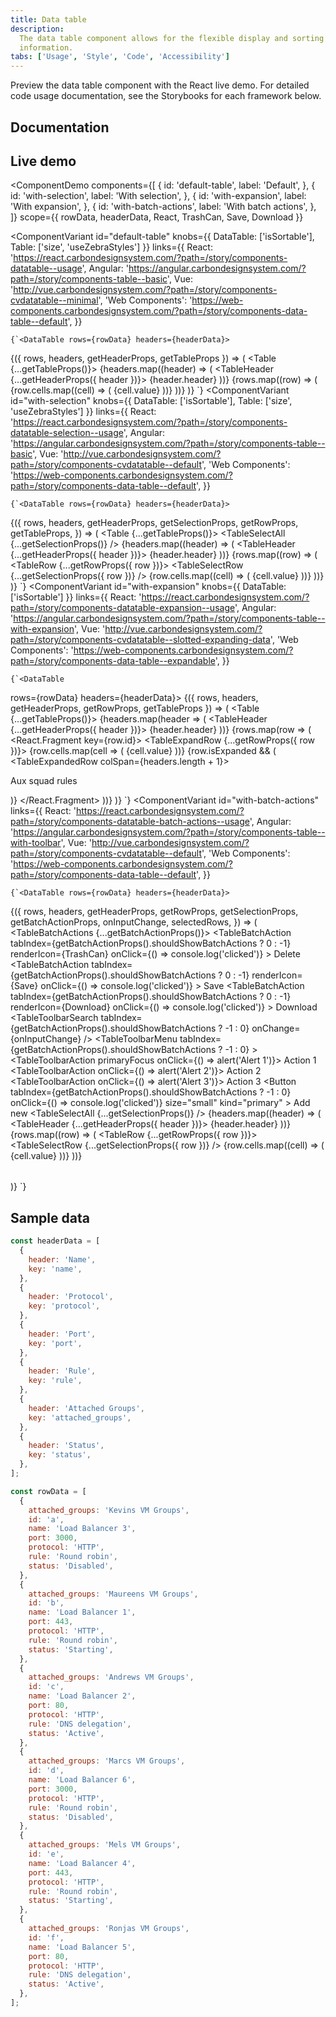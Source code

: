 ```yaml
---
title: Data table
description:
  The data table component allows for the flexible display and sorting of
  information.
tabs: ['Usage', 'Style', 'Code', 'Accessibility']
---
```


<PageDescription>

Preview the data table component with the React live demo. For detailed code
usage documentation, see the Storybooks for each framework below.

</PageDescription>

## Documentation

<Row className="resource-card-group">
<Column colLg={4} colMd={4} noGutterSm>
  <ResourceCard
    subTitle="React"
    href="https://react.carbondesignsystem.com/?path=/story/components-datatable-basic--default"
    >

<MdxIcon name="react" />

  </ResourceCard>
</Column>
<Column colLg={4} colMd={4} noGutterSm>
  <ResourceCard
      subTitle="Angular (Community)"
      href="https://angular.carbondesignsystem.com/?path=/story/components-data-table--basic"
      >

<MdxIcon name="angular" />

  </ResourceCard>
</Column>
<Column colLg={4} colMd={4} noGutterSm>
  <ResourceCard
      subTitle="Vue (Community)"
      href="http://vue.carbondesignsystem.com/?path=/story/components-cvdatatable--minimal"
      >

<MdxIcon name="vue" />

  </ResourceCard>
</Column>
<Column colLg={4} colMd={4} noGutterSm>
  <ResourceCard
      subTitle="Web Components (Community)"
      href="https://web-components.carbondesignsystem.com/?path=/story/components-data-table--default"
      >

<MdxIcon name="webcomponents" />

  </ResourceCard>
</Column>
</Row>

## Live demo

<ComponentDemo
  components={[
    {
      id: 'default-table',
      label: 'Default',
    },
    {
      id: 'with-selection',
      label: 'With selection',
    },
    {
      id: 'with-expansion',
      label: 'With expansion',
    },
    {
      id: 'with-batch-actions',
      label: 'With batch actions',
    },
  ]}
  scope={{ rowData, headerData, React, TrashCan, Save, Download }}
>
  <ComponentVariant
    id="default-table"
    knobs={{ DataTable: ['isSortable'], Table: ['size', 'useZebraStyles'] }}
    links={{
      React:
        'https://react.carbondesignsystem.com/?path=/story/components-datatable--usage',
      Angular:
        'https://angular.carbondesignsystem.com/?path=/story/components-table--basic',
      Vue: 'http://vue.carbondesignsystem.com/?path=/story/components-cvdatatable--minimal',
      'Web Components':
        'https://web-components.carbondesignsystem.com/?path=/story/components-data-table--default',
    }}
  >
    {`<DataTable rows={rowData} headers={headerData}>
  {({ rows, headers, getHeaderProps, getTableProps }) => (
    <TableContainer title="DataTable">
      <Table {...getTableProps()}>
        <TableHead>
          <TableRow>
            {headers.map((header) => (
              <TableHeader {...getHeaderProps({ header })}>
                {header.header}
              </TableHeader>
            ))}
          </TableRow>
        </TableHead>
        <TableBody>
          {rows.map((row) => (
            <TableRow key={row.id}>
              {row.cells.map((cell) => (
                <TableCell key={cell.id}>{cell.value}</TableCell>
              ))}
            </TableRow>
          ))}
        </TableBody>
      </Table>
    </TableContainer>
  )}
</DataTable>`}
  </ComponentVariant>
  <ComponentVariant
    id="with-selection"
    knobs={{ DataTable: ['isSortable'], Table: ['size', 'useZebraStyles'] }}
    links={{
      React:
        'https://react.carbondesignsystem.com/?path=/story/components-datatable-selection--usage',
      Angular:
        'https://angular.carbondesignsystem.com/?path=/story/components-table--basic',
      Vue: 'http://vue.carbondesignsystem.com/?path=/story/components-cvdatatable--default',
      'Web Components':
        'https://web-components.carbondesignsystem.com/?path=/story/components-data-table--default',
    }}
  >
    {`<DataTable rows={rowData} headers={headerData}>
  {({
    rows,
    headers,
    getHeaderProps,
    getSelectionProps,
    getRowProps,
    getTableProps,
  }) => (
    <TableContainer title="DataTable with selection">
      <Table {...getTableProps()}>
        <TableHead>
          <TableRow>
            <TableSelectAll {...getSelectionProps()} />
            {headers.map((header) => (
              <TableHeader {...getHeaderProps({ header })}>
                {header.header}
              </TableHeader>
            ))}
          </TableRow>
        </TableHead>
        <TableBody>
          {rows.map((row) => (
            <TableRow {...getRowProps({ row })}>
              <TableSelectRow {...getSelectionProps({ row })} />
              {row.cells.map((cell) => (
                <TableCell key={cell.id}>{cell.value}</TableCell>
              ))}
            </TableRow>
          ))}
        </TableBody>
      </Table>
    </TableContainer>
  )}
</DataTable>`}
  </ComponentVariant>
  <ComponentVariant
    id="with-expansion"
    knobs={{ DataTable: ['isSortable'] }}
    links={{
      React:
        'https://react.carbondesignsystem.com/?path=/story/components-datatable-expansion--usage',
      Angular:
        'https://angular.carbondesignsystem.com/?path=/story/components-table--with-expansion',
      Vue: 'http://vue.carbondesignsystem.com/?path=/story/components-cvdatatable--slotted-expanding-data',
      'Web Components':
        'https://web-components.carbondesignsystem.com/?path=/story/components-data-table--expandable',
    }}
  >
    {`<DataTable
  rows={rowData}
  headers={headerData}>
    {({ rows, headers, getHeaderProps, getRowProps, getTableProps }) => (
      <TableContainer title="DataTable with expansion">
        <Table {...getTableProps()}>
          <TableHead>
            <TableRow>
              <TableExpandHeader />
              {headers.map(header => (
                <TableHeader {...getHeaderProps({ header })}>
                  {header.header}
                </TableHeader>
              ))}
            </TableRow>
          </TableHead>
          <TableBody>
            {rows.map(row => (
              <React.Fragment key={row.id}>
                <TableExpandRow {...getRowProps({ row })}>
                  {row.cells.map(cell => (
                    <TableCell key={cell.id}>{cell.value}</TableCell>
                  ))}
                </TableExpandRow>
                {row.isExpanded && (
                  <TableExpandedRow colSpan={headers.length + 1}>
                    <p>Aux squad rules</p>
                  </TableExpandedRow>
                )}
              </React.Fragment>
            ))}
          </TableBody>
        </Table>
      </TableContainer>
    )}
  </DataTable>`}
  </ComponentVariant>
  <ComponentVariant
    id="with-batch-actions"
    links={{
      React:
        'https://react.carbondesignsystem.com/?path=/story/components-datatable-batch-actions--usage',
      Angular:
        'https://angular.carbondesignsystem.com/?path=/story/components-table--with-toolbar',
      Vue: 'http://vue.carbondesignsystem.com/?path=/story/components-cvdatatable--default',
      'Web Components':
        'https://web-components.carbondesignsystem.com/?path=/story/components-data-table--default',
    }}
  >
    {`<DataTable rows={rowData} headers={headerData}>
  {({
    rows,
    headers,
    getHeaderProps,
    getRowProps,
    getSelectionProps,
    getBatchActionProps,
    onInputChange,
    selectedRows,
  }) => (
    <TableContainer title="DataTable with batch actions">
      <TableToolbar>
        <TableBatchActions {...getBatchActionProps()}>
          <TableBatchAction
            tabIndex={getBatchActionProps().shouldShowBatchActions ? 0 : -1}
            renderIcon={TrashCan}
            onClick={() => console.log('clicked')}
          >
            Delete
          </TableBatchAction>
          <TableBatchAction
            tabIndex={getBatchActionProps().shouldShowBatchActions ? 0 : -1}
            renderIcon={Save}
            onClick={() => console.log('clicked')}
          >
            Save
          </TableBatchAction>
          <TableBatchAction
            tabIndex={getBatchActionProps().shouldShowBatchActions ? 0 : -1}
            renderIcon={Download}
            onClick={() => console.log('clicked')}
          >
            Download
          </TableBatchAction>
        </TableBatchActions>
        <TableToolbarContent>
          <TableToolbarSearch
            tabIndex={getBatchActionProps().shouldShowBatchActions ? -1 : 0}
            onChange={onInputChange}
          />
          <TableToolbarMenu
            tabIndex={getBatchActionProps().shouldShowBatchActions ? -1 : 0}
          >
            <TableToolbarAction primaryFocus onClick={() => alert('Alert 1')}>
              Action 1
            </TableToolbarAction>
            <TableToolbarAction onClick={() => alert('Alert 2')}>
              Action 2
            </TableToolbarAction>
            <TableToolbarAction onClick={() => alert('Alert 3')}>
              Action 3
            </TableToolbarAction>
          </TableToolbarMenu>
          <Button
            tabIndex={getBatchActionProps().shouldShowBatchActions ? -1 : 0}
            onClick={() => console.log('clicked')}
            size="small"
            kind="primary"
          >
            Add new
          </Button>
        </TableToolbarContent>
      </TableToolbar>
      <Table>
        <TableHead>
          <TableRow>
            <TableSelectAll {...getSelectionProps()} />
            {headers.map((header) => (
              <TableHeader {...getHeaderProps({ header })}>
                {header.header}
              </TableHeader>
            ))}
          </TableRow>
        </TableHead>
        <TableBody>
          {rows.map((row) => (
            <TableRow {...getRowProps({ row })}>
              <TableSelectRow {...getSelectionProps({ row })} />
              {row.cells.map((cell) => (
                <TableCell key={cell.id}>{cell.value}</TableCell>
              ))}
            </TableRow>
          ))}
        </TableBody>
      </Table>
    </TableContainer>
  )}
</DataTable>`}
  </ComponentVariant>
</ComponentDemo>

## Sample data

```javascript
const headerData = [
  {
    header: 'Name',
    key: 'name',
  },
  {
    header: 'Protocol',
    key: 'protocol',
  },
  {
    header: 'Port',
    key: 'port',
  },
  {
    header: 'Rule',
    key: 'rule',
  },
  {
    header: 'Attached Groups',
    key: 'attached_groups',
  },
  {
    header: 'Status',
    key: 'status',
  },
];

const rowData = [
  {
    attached_groups: 'Kevins VM Groups',
    id: 'a',
    name: 'Load Balancer 3',
    port: 3000,
    protocol: 'HTTP',
    rule: 'Round robin',
    status: 'Disabled',
  },
  {
    attached_groups: 'Maureens VM Groups',
    id: 'b',
    name: 'Load Balancer 1',
    port: 443,
    protocol: 'HTTP',
    rule: 'Round robin',
    status: 'Starting',
  },
  {
    attached_groups: 'Andrews VM Groups',
    id: 'c',
    name: 'Load Balancer 2',
    port: 80,
    protocol: 'HTTP',
    rule: 'DNS delegation',
    status: 'Active',
  },
  {
    attached_groups: 'Marcs VM Groups',
    id: 'd',
    name: 'Load Balancer 6',
    port: 3000,
    protocol: 'HTTP',
    rule: 'Round robin',
    status: 'Disabled',
  },
  {
    attached_groups: 'Mels VM Groups',
    id: 'e',
    name: 'Load Balancer 4',
    port: 443,
    protocol: 'HTTP',
    rule: 'Round robin',
    status: 'Starting',
  },
  {
    attached_groups: 'Ronjas VM Groups',
    id: 'f',
    name: 'Load Balancer 5',
    port: 80,
    protocol: 'HTTP',
    rule: 'DNS delegation',
    status: 'Active',
  },
];
```
